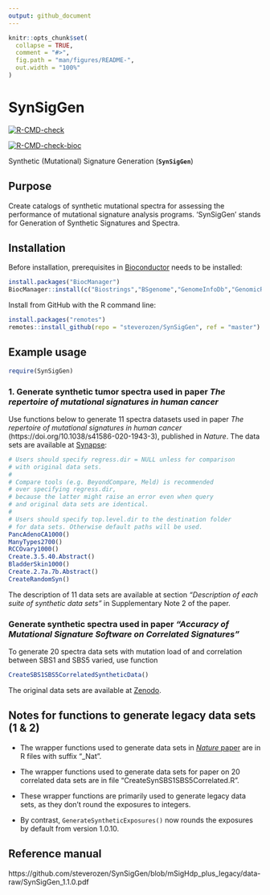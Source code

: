 ```yaml
---
output: github_document
---
```


<!-- README.md is generated from README.Rmd. Please edit that file -->

```r
knitr::opts_chunk$set(
  collapse = TRUE,
  comment = "#>",
  fig.path = "man/figures/README-",
  out.width = "100%"
)
```
# SynSigGen

<!-- badges: start -->

[![R-CMD-check](https://github.com/steverozen/SynSigGen/workflows/R-CMD-check/badge.svg?branch=1.1.0-branch)](https://github.com/steverozen/SynSigGen/actions?query=workflow%3AR-CMD-check+branch%3A1.1.0-branch)


[![R-CMD-check-bioc](https://github.com/steverozen/SynSigGen/workflows/R-CMD-check-bioc/badge.svg?branch=1.1.0-branch)](https://github.com/steverozen/SynSigGen/actions?query=workflow%3AR-CMD-check-bioc+branch%3A1.1.0-branch)


<!-- badges: end -->

Synthetic (Mutational) Signature Generation (**`SynSigGen`**)

## Purpose

Create catalogs of synthetic mutational spectra for assessing the
  performance of mutational signature analysis programs. 'SynSigGen' stands
  for Generation of Synthetic Signatures and Spectra.

## Installation

Before installation, prerequisites in 
[Bioconductor](https://www.bioconductor.org/)
needs to be installed:

```r
install.packages("BiocManager")
BiocManager::install(c("Biostrings","BSgenome","GenomeInfoDb","GenomicRanges"))
```

Install from GitHub with the R command line:

``` r
install.packages("remotes")
remotes::install_github(repo = "steverozen/SynSigGen", ref = "master")
```

## Example usage

``` r
require(SynSigGen)
```

### 1. Generate synthetic tumor spectra used in paper *The repertoire of mutational signatures in human cancer*

Use functions below to generate 11 spectra datasets used in paper
*The repertoire of mutational signatures in human cancer* 
(https://doi.org/10.1038/s41586-020-1943-3), published in _Nature_.
The data sets are available at [Synapse](https://www.synapse.org/#!Synapse:syn18497223):

``` r
# Users should specify regress.dir = NULL unless for comparison
# with original data sets.
# 
# Compare tools (e.g. BeyondCompare, Meld) is recommended 
# over specifying regress.dir,
# because the latter might raise an error even when query 
# and original data sets are identical.
#
# Users should specify top.level.dir to the destination folder
# for data sets. Otherwise default paths will be used.
PancAdenoCA1000()
ManyTypes2700()
RCCOvary1000()
Create.3.5.40.Abstract()
BladderSkin1000()
Create.2.7a.7b.Abstract()
CreateRandomSyn()
```

The description of 11 data sets are available at section *"Description of each suite of synthetic data sets"* in Supplementary Note 2 of the paper. 

### Generate synthetic spectra used in paper *"Accuracy of Mutational Signature Software on Correlated Signatures"*

To generate 20 spectra data sets with mutation load of 
and correlation between SBS1 and SBS5 varied, use function 

``` r
CreateSBS1SBS5CorrelatedSyntheticData()
```

The original data sets are available at [Zenodo](https://doi.org/10.5281/zenodo.2636980).

## Notes for functions to generate legacy data sets (1 & 2)

* The wrapper functions used to generate data sets in [_Nature_ paper](https://doi.org/10.1038/s41586-020-1943-3) are in R files 
with suffix "_Nat".

* The wrapper functions used to generate data sets for paper on 20 
correlated data sets are in file “CreateSynSBS1SBS5Correlated.R”.

* These wrapper functions are primarily used to generate legacy data sets,
as they don't round the exposures to integers. 

* By contrast, `GenerateSyntheticExposures()`
now rounds the exposures by default from version 1.0.10.


## Reference manual
https://github.com/steverozen/SynSigGen/blob/mSigHdp_plus_legacy/data-raw/SynSigGen_1.1.0.pdf
